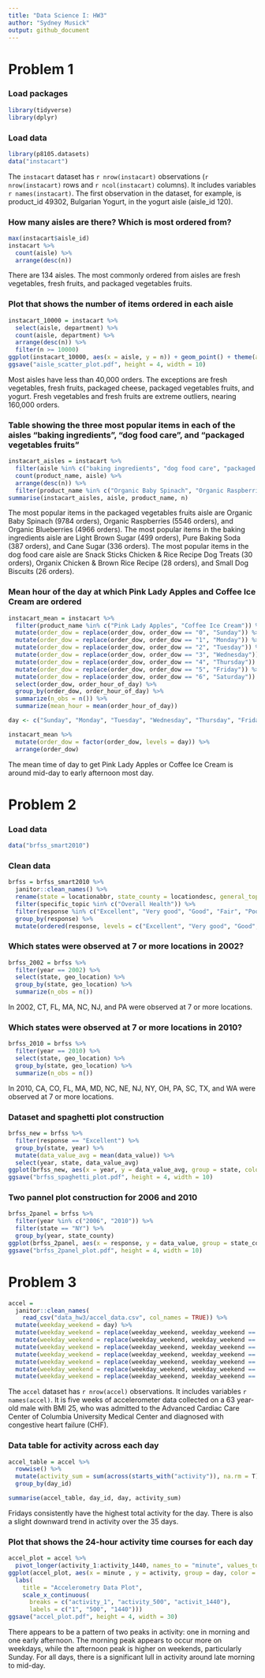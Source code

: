 ```yaml
---
title: "Data Science I: HW3"
author: "Sydney Musick"
output: github_document
---
```



# Problem 1

### Load packages
```r
library(tidyverse)
library(dplyr)
```

### Load data
```r
library(p8105.datasets)
data("instacart")
```
The `instacart` dataset has `r nrow(instacart)` observations (`r nrow(instacart)` rows and `r ncol(instacart)` columns). It includes variables `r names(instacart)`. The first observation in the dataset, for example, is product_id 49302, Bulgarian Yogurt, in the yogurt aisle (aisle_id 120).

### How many aisles are there? Which is most ordered from?
```r
max(instacart$aisle_id)
instacart %>%
  count(aisle) %>%
  arrange(desc(n))
```
There are 134 aisles. The most commonly ordered from aisles are fresh vegetables, fresh fruits, and packaged vegetables fruits.

### Plot that shows the number of items ordered in each aisle
```r
instacart_10000 = instacart %>%
  select(aisle, department) %>%
  count(aisle, department) %>% 
  arrange(desc(n)) %>%
  filter(n >= 10000)
ggplot(instacart_10000, aes(x = aisle, y = n)) + geom_point() + theme(axis.text.x = element_text(angle = 90, hjust = 1)) + labs(title = "Instacart Data Plot")
ggsave("aisle_scatter_plot.pdf", height = 4, width = 10)
```
Most aisles have less than 40,000 orders. The exceptions are fresh vegetables, fresh fruits, packaged cheese, packaged vegetables fruits, and yogurt. Fresh vegetables and fresh fruits are extreme outliers, nearing 160,000 orders.

### Table showing the three most popular items in each of the aisles “baking ingredients”, “dog food care”, and “packaged vegetables fruits”
```r
instacart_aisles = instacart %>%
  filter(aisle %in% c("baking ingredients", "dog food care", "packaged vegetables fruits")) %>%
  count(product_name, aisle) %>% 
  arrange(desc(n)) %>%
  filter(product_name %in% c("Organic Baby Spinach", "Organic Raspberries", "Organic Blueberries", "Light Brown Sugar", "Pure Baking Soda", "Cane Sugar", "Snack Sticks Chicken & Rice Recipe Dog Treats", "Organix Chicken & Brown Rice Recipe", "Small Dog Biscuits")) 
summarise(instacart_aisles, aisle, product_name, n)
```
The most popular items in the packaged vegetables fruits aisle are Organic Baby Spinach (9784 orders), Organic Raspberries (5546 orders), and Organic Blueberries (4966 orders). The most popular items in the baking ingredients aisle are Light Brown Sugar (499 orders), Pure Baking Soda (387 orders), and Cane Sugar (336 orders). The most popular items in the dog food care aisle are Snack Sticks Chicken & Rice Recipe Dog Treats (30 orders), Organix Chicken & Brown Rice Recipe (28 orders), and Small Dog Biscuits (26 orders).

### Mean hour of the day at which Pink Lady Apples and Coffee Ice Cream are ordered
```r
instacart_mean = instacart %>%
  filter(product_name %in% c("Pink Lady Apples", "Coffee Ice Cream")) %>%
  mutate(order_dow = replace(order_dow, order_dow == "0", "Sunday")) %>%
  mutate(order_dow = replace(order_dow, order_dow == "1", "Monday")) %>%
  mutate(order_dow = replace(order_dow, order_dow == "2", "Tuesday")) %>%
  mutate(order_dow = replace(order_dow, order_dow == "3", "Wednesday")) %>%
  mutate(order_dow = replace(order_dow, order_dow == "4", "Thursday")) %>%
  mutate(order_dow = replace(order_dow, order_dow == "5", "Friday")) %>%
  mutate(order_dow = replace(order_dow, order_dow == "6", "Saturday")) %>%
  select(order_dow, order_hour_of_day) %>%
  group_by(order_dow, order_hour_of_day) %>%
  summarize(n_obs = n()) %>%
  summarize(mean_hour = mean(order_hour_of_day))

day <- c("Sunday", "Monday", "Tuesday", "Wednesday", "Thursday", "Friday", "Saturday")

instacart_mean %>%
  mutate(order_dow = factor(order_dow, levels = day)) %>%
  arrange(order_dow) 
```
The mean time of day to get Pink Lady Apples or Coffee Ice Cream is around mid-day to early afternoon most day.


# Problem 2

### Load data
```r
data("brfss_smart2010")
```

### Clean data
```r
brfss = brfss_smart2010 %>%
  janitor::clean_names() %>%
  rename(state = locationabbr, state_county = locationdesc, general_topic = class, specific_topic = topic) %>%
  filter(specific_topic %in% c("Overall Health")) %>%
  filter(response %in% c("Excellent", "Very good", "Good", "Fair", "Poor")) %>%
  group_by(response) %>%
  mutate(ordered(response, levels = c("Excellent", "Very good", "Good", "Fair", "Poor")))
```

### Which states were observed at 7 or more locations in 2002? 
```r
brfss_2002 = brfss %>%
  filter(year == 2002) %>%
  select(state, geo_location) %>%
  group_by(state, geo_location) %>%
  summarize(n_obs = n())
```
In 2002, CT, FL, MA, NC, NJ, and PA were observed at 7 or more locations. 

### Which states were observed at 7 or more locations in 2010? 
```r
brfss_2010 = brfss %>%
  filter(year == 2010) %>%
  select(state, geo_location) %>%
  group_by(state, geo_location) %>%
  summarize(n_obs = n())
```
In 2010, CA, CO, FL, MA, MD, NC, NE, NJ, NY, OH, PA, SC, TX, and WA were observed at 7 or more locations.

### Dataset and spaghetti plot construction
```r
brfss_new = brfss %>%
  filter(response == "Excellent") %>%
  group_by(state, year) %>%
  mutate(data_value_avg = mean(data_value)) %>%
  select(year, state, data_value_avg)
ggplot(brfss_new, aes(x = year, y = data_value_avg, group = state, color = state)) + geom_line() + theme(legend.position = "right") + labs(title = "BFSS Data Spaghetti Plot")
ggsave("brfss_spaghetti_plot.pdf", height = 4, width = 10)
```

### Two pannel plot construction for 2006 and 2010
```r
brfss_2panel = brfss %>%
  filter(year %in% c("2006", "2010")) %>%
  filter(state == "NY") %>%
  group_by(year, state_county)
ggplot(brfss_2panel, aes(x = response, y = data_value, group = state_county, color = state_county)) + geom_line() + facet_grid(. ~ year) + labs(title = "BRFSS 2 Panel Data Plots")
ggsave("brfss_2panel_plot.pdf", height = 4, width = 10)
```


# Problem 3
```r
accel =
  janitor::clean_names(
    read_csv("data_hw3/accel_data.csv", col_names = TRUE)) %>%
  mutate(weekday_weekend = day) %>%
  mutate(weekday_weekend = replace(weekday_weekend, weekday_weekend == "Sunday", "weekend")) %>%
  mutate(weekday_weekend = replace(weekday_weekend, weekday_weekend == "Monday", "weekday")) %>%
  mutate(weekday_weekend = replace(weekday_weekend, weekday_weekend == "Tuesday", "weekday")) %>%
  mutate(weekday_weekend = replace(weekday_weekend, weekday_weekend == "Wednesday", "weekday")) %>%
  mutate(weekday_weekend = replace(weekday_weekend, weekday_weekend == "Thursday", "weekday")) %>%
  mutate(weekday_weekend = replace(weekday_weekend, weekday_weekend == "Friday", "weekday")) %>%
  mutate(weekday_weekend = replace(weekday_weekend, weekday_weekend == "Saturday", "weekend"))
```
The `accel` dataset has `r nrow(accel)` observations. It includes variables `r names(accel)`. It is five weeks of accelerometer data collected on a 63 year-old male with BMI 25, who was admitted to the Advanced Cardiac Care Center of Columbia University Medical Center and diagnosed with congestive heart failure (CHF).

### Data table for activity across each day
```r
accel_table = accel %>%
  rowwise() %>%
  mutate(activity_sum = sum(across(starts_with("activity")), na.rm = T)) %>%
  group_by(day_id)

summarise(accel_table, day_id, day, activity_sum)
```  
Fridays consistently have the highest total activity for the day. There is also a slight downward trend in activity over the 35 days.

### Plot that shows the 24-hour activity time courses for each day
```r
accel_plot = accel %>%
  pivot_longer(activity_1:activity_1440, names_to = "minute", values_to = "activity")
ggplot(accel_plot, aes(x = minute , y = activity, group = day, color = day)) + geom_line() + theme(legend.position = "right") + 
  labs(
    title = "Accelerometry Data Plot", 
    scale_x_continuous(
      breaks = c("activity_1", "activity_500", "activit_1440"), 
      labels = c("1", "500", "1440")))
ggsave("accel_plot.pdf", height = 4, width = 30)
```
There appears to be a pattern of two peaks in activity: one in morning and one early afternoon. The morning peak appears to occur more on weekdays, while the afternoon peak is higher on weekends, particularly Sunday. For all days, there is a significant lull in activity around late morning to mid-day.


